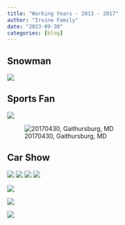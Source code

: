---
title: "Working Years - 2013 - 2017"
author: "Irvine Family"
date: "2023-09-30"
categories: [blog]
---

## Snowman

![](snow_shovel.jpeg)

## Sports Fan

![](NLDS.jpeg)

![20170430, Gaithursburg, MD](rover.JPG)

## Car Show

![](car_show1.jpeg)
![](car_show2.jpeg)
![](car_show3.jpeg)
![](car_show4.jpeg)

![](friends.jpg)

![](game.jpeg)

![](game2.jpeg)


